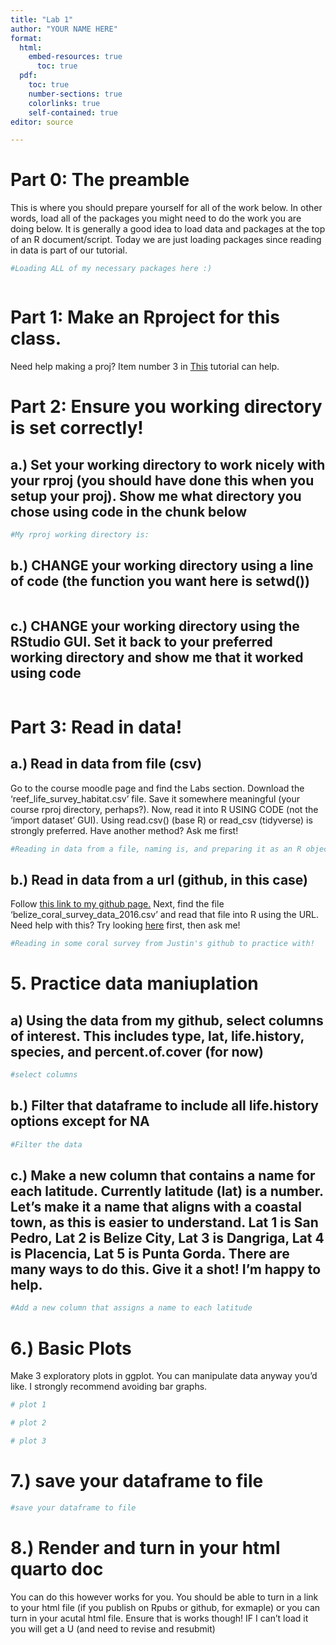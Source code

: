 ---
title: "Lab 1"
author: "YOUR NAME HERE"
format:
  html:
    embed-resources: true
      toc: true
  pdf:
    toc: true
    number-sections: true
    colorlinks: true
    self-contained: true
editor: source

---

# **Part 0:** The preamble
This is where you should prepare yourself for all of the work below. In other words, load all of the packages you might need to do the work you are doing below. It is generally a good idea to load data and packages at the top of an R document/script. Today we are just loading packages since reading in data is part of our tutorial. 

```{r}
#Loading ALL of my necessary packages here :)



```


# **Part 1:** Make an Rproject for this class. 

Need help making a proj? Item number 3 in [This](https://jbaumann3.github.io/intro_r_for_bio_eco/getting_started.html) tutorial can help. 

# **Part 2:** Ensure you working directory is set correctly!

## a.) Set your working directory to work nicely with your rproj (you should have done this when you setup your proj). Show me what directory you chose using code in the chunk below

```{r}
#My rproj working directory is: 


```

## b.) CHANGE your working directory using a line of code (the function you want here is setwd())
```{r}

```

## c.) CHANGE your working directory using the RStudio GUI. Set it back to your preferred working directory and show me that it worked using code
```{r}

```

# **Part 3:** Read in data!

## a.) Read in data from file (csv)
Go to the course moodle page and find the Labs section. Download the 'reef_life_survey_habitat.csv' file. Save it somewhere meaningful (your course rproj directory, perhaps?). Now, read it into R USING CODE (not the 'import dataset' GUI). Using read.csv() (base R) or read_csv (tidyverse) is strongly preferred. Have another method? Ask me first!

```{r}
#Reading in data from a file, naming is, and preparing it as an R object for later use 


```

## b.) Read in data from a url (github, in this case)
Follow [this link to my github page.](https://github.com/jbaumann3/BIOL234_Biostats_MHC)
Next, find the file 'belize_coral_survey_data_2016.csv' and read that file into R using the URL. Need help with this? Try looking [here](https://jbaumann3.github.io/intro_r_for_bio_eco/rbasics.html) first, then ask me!

```{r}
#Reading in some coral survey from Justin's github to practice with!


```


# **5. Practice data maniuplation**

## a) Using the data from my github, select columns of interest. This includes type, lat, life.history, species, and percent.of.cover (for now)

```{r}
#select columns


```

## b.) Filter that dataframe to include all life.history options except for NA
```{r}
#Filter the data


```

## c.) Make a new column that contains a name for each latitude. Currently latitude (lat) is a number. Let's make it a name that aligns with a coastal town, as this is easier to understand. Lat 1 is San Pedro, Lat 2 is Belize City, Lat 3 is Dangriga, Lat 4 is Placencia, Lat 5 is Punta Gorda. There are many ways to do this. Give it a shot! I'm happy to help. 
```{r}
#Add a new column that assigns a name to each latitude


```


# **6.) Basic Plots** 
Make 3 exploratory plots in ggplot. You can manipulate data anyway you'd like. I strongly recommend avoiding bar graphs. 
```{r}
# plot 1


```

```{r}
# plot 2


```

```{r}
# plot 3
```



# **7.) save your dataframe to file**
```{r}
#save your dataframe to file


```

# **8.) Render and turn in your html quarto doc**

You can do this however works for you. You should be able to turn in a link to your html file (if you publish on Rpubs or github, for exmaple) or you can turn in your acutal html file. Ensure that is works though! IF I can't load it you will get a U (and need to revise and resubmit)


